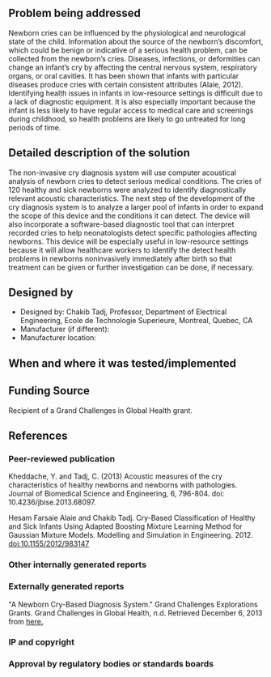 {{Medical Device
|Health Topic=Child mortality,
|Classification=Diagnosis
|Scope=Prototype
|Location=Africa, Asia
|Image=Imageneeded.png
}}
<!-- Please make sure to use the format provided below for consistency between all devices. -->
==Problem being addressed==
Newborn cries can be influenced by the physiological and neurological state of the child. Information about the source of the newborn’s discomfort, which could be benign or indicative of a serious health problem, can be collected from the newborn’s cries. Diseases, infections, or deformities can change an infant’s cry by affecting the central nervous system, respiratory organs, or oral cavities. It has been shown that infants with particular diseases produce cries with certain consistent attributes (Alaie, 2012). Identifying health issues in infants in low-resource settings is difficult due to a lack of diagnostic equipment. It is also especially important because the infant is less likely to have regular access to medical care and screenings during childhood, so health problems are likely to go untreated for long periods of time.

==Detailed description of the solution==
The non-invasive cry diagnosis system will use computer acoustical analysis of newborn cries to detect serious medical conditions. The cries of 120 healthy and sick newborns were analyzed to identify diagnostically relevant acoustic characteristics. The next step of the development of the cry diagnosis system is to analyze a larger pool of infants in order to expand the scope of this device and the conditions it can detect. The device will also incorporate a software-based diagnostic tool that can interpret recorded cries to help neonatologists detect specific pathologies affecting newborns. This device will be especially useful in low-resource settings because it will allow healthcare workers to identify the detect health problems in newborns noninvasively immediately after birth so that treatment can be given or further investigation can be done, if necessary.

==Designed by==
*Designed by: Chakib Tadj, Professor, Department of Electrical Engineering, Ecole de Technologie Superieure, Montreal, Quebec, CA
*Manufacturer (if different):
*Manufacturer location:

==When and where it was tested/implemented ==
 
==Funding Source==
Recipient of a Grand Challenges in Global Health grant.

==References==
===Peer-reviewed publication===
Kheddache, Y. and Tadj, C. (2013) Acoustic measures of the cry characteristics of healthy newborns and newborns with pathologies. Journal of Biomedical Science and Engineering, 6, 796-804. doi: 10.4236/jbise.2013.68097.

Hesam Farsaie Alaie and Chakib Tadj. Cry-Based Classification of Healthy and Sick Infants Using Adapted Boosting Mixture Learning Method for Gaussian Mixture Models. Modelling and Simulation in Engineering. 2012. doi:10.1155/2012/983147

===Other internally generated reports===
===Externally generated reports===
"A Newborn Cry-Based Diagnosis System." Grand Challenges Explorations Grants. Grand Challenges in Global Health, n.d. Retrieved December 6, 2013 from [http://www.grandchallenges.org/Explorations/Pages/GrantsAwarded.aspx?Topic=Mothers%20and%20newborns&Round=all&Phase=1 here.]

===IP and copyright===
===Approval by regulatory bodies or standards boards===

<!-- Add relevant categories, such as [[Category:HIV]] or [[Category:Malaria]] below this line -->